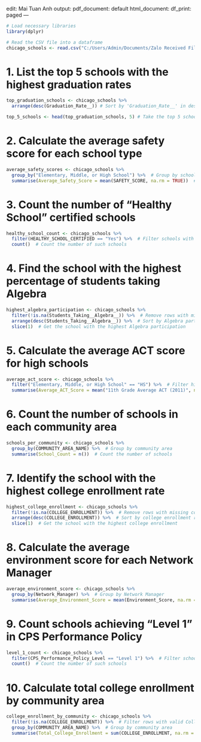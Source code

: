 edit: Mai Tuan Anh
output:
  pdf_document: default
  html_document:
    df_print: paged
---
```{r}
# Load necessary libraries
library(dplyr)

# Read the CSV file into a dataframe
chicago_schools <- read.csv("C:/Users/Admin/Documents/Zalo Received Files/ChicagoPublicSchools.csv")
```
# 1. List the top 5 schools with the highest graduation rates
```{r}
top_graduation_schools <- chicago_schools %>%
  arrange(desc(Graduation_Rate__)) # Sort by 'Graduation_Rate__' in descending order

top_5_schools <- head(top_graduation_schools, 5) # Take the top 5 schools
```

# 2. Calculate the average safety score for each school type
```{r}
average_safety_scores <- chicago_schools %>%
  group_by("Elementary, Middle, or High School") %>%  # Group by school type
  summarise(Average_Safety_Score = mean(SAFETY_SCORE, na.rm = TRUE))  # Calculate the average safety score
```
# 3. Count the number of "Healthy School" certified schools
```{r}
healthy_school_count <- chicago_schools %>%
  filter(HEALTHY_SCHOOL_CERTIFIED == "Yes") %>%  # Filter schools with "Yes" in Healthy_School
  count()  # Count the number of such schools
```
# 4. Find the school with the highest percentage of students taking Algebra
```{r}
highest_algebra_participation <- chicago_schools %>%
  filter(!is.na(Students_Taking__Algebra__)) %>%  # Remove rows with missing Algebra participation values
  arrange(desc(Students_Taking__Algebra__)) %>%  # Sort by Algebra participation percentage
  slice(1)  # Get the school with the highest Algebra participation

```
# 5. Calculate the average ACT score for high schools
```{r}
average_act_score <- chicago_schools %>%
  filter("Elementary, Middle, or High School" == "HS") %>%  # Filter high schools
  summarise(Average_ACT_Score = mean("11th Grade Average ACT (2011)", na.rm = TRUE))  # Calculate the average ACT score

```
# 6. Count the number of schools in each community area
```{r}
schools_per_community <- chicago_schools %>%
  group_by(COMMUNITY_AREA_NAME) %>%  # Group by community area
  summarise(School_Count = n())  # Count the number of schools

```
# 7. Identify the school with the highest college enrollment rate
```{r}
highest_college_enrollment <- chicago_schools %>%
  filter(!is.na(COLLEGE_ENROLLMENT)) %>%  # Remove rows with missing college enrollment rate
  arrange(desc(COLLEGE_ENROLLMENT)) %>%  # Sort by college enrollment rate
  slice(1)  # Get the school with the highest college enrollment

```
# 8. Calculate the average environment score for each Network Manager
```{r}
average_environment_score <- chicago_schools %>%
  group_by(Network_Manager) %>%  # Group by Network Manager
  summarise(Average_Environment_Score = mean(Environment_Score, na.rm = TRUE))  # Calculate the average environment score

```
# 9. Count schools achieving "Level 1" in CPS Performance Policy
```{r}
level_1_count <- chicago_schools %>%
  filter(CPS_Performance_Policy_Level == "Level 1") %>%  # Filter schools with "Level 1"
  count()  # Count the number of such schools

```
# 10. Calculate total college enrollment by community area
```{r}
college_enrollment_by_community <- chicago_schools %>%
  filter(!is.na(COLLEGE_ENROLLMENT)) %>%  # Filter rows with valid College Enrollment data
  group_by(COMMUNITY_AREA_NAME) %>%  # Group by community area
  summarise(Total_College_Enrollment = sum(COLLEGE_ENROLLMENT, na.rm = TRUE))  # Calculate total college enrollment
```











